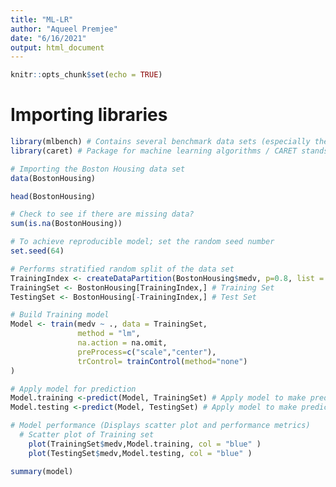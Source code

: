 ```yaml
---
title: "ML-LR"
author: "Aqueel Premjee"
date: "6/16/2021"
output: html_document
---
```


```r
knitr::opts_chunk$set(echo = TRUE)
```



# Importing libraries

```r
library(mlbench) # Contains several benchmark data sets (especially the Boston Housing dataset)
library(caret) # Package for machine learning algorithms / CARET stands for Classification  #                 and REgression Training
```

```r
# Importing the Boston Housing data set
data(BostonHousing)
```

```r
head(BostonHousing)
```


```r
# Check to see if there are missing data?
sum(is.na(BostonHousing))
```
```r
# To achieve reproducible model; set the random seed number
set.seed(64)
```

```r
# Performs stratified random split of the data set
TrainingIndex <- createDataPartition(BostonHousing$medv, p=0.8, list = FALSE)
TrainingSet <- BostonHousing[TrainingIndex,] # Training Set
TestingSet <- BostonHousing[-TrainingIndex,] # Test Set
```

```r
# Build Training model
Model <- train(medv ~ ., data = TrainingSet,
               method = "lm",
               na.action = na.omit,
               preProcess=c("scale","center"),
               trControl= trainControl(method="none")
)

```

```r
# Apply model for prediction
Model.training <-predict(Model, TrainingSet) # Apply model to make prediction on Training   #                                                 set
Model.testing <-predict(Model, TestingSet) # Apply model to make prediction on Testing set
```

```r
# Model performance (Displays scatter plot and performance metrics)
  # Scatter plot of Training set
    plot(TrainingSet$medv,Model.training, col = "blue" )
    plot(TestingSet$medv,Model.testing, col = "blue" )
```

```r
summary(model)
```


